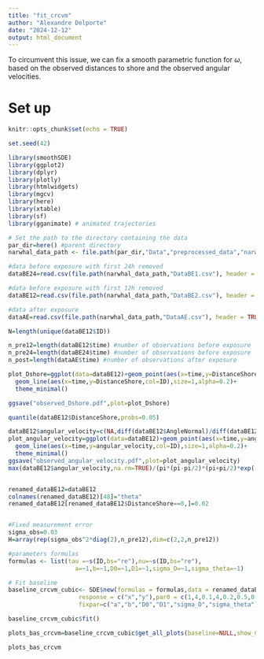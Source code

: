 ```yaml
---
title: "fit_crcvm"
author: "Alexandre Delporte"
date: "2024-12-12"
output: html_document
---
```

To circumvent this issue, we can fix a smooth parametric function for $\omega$, based on the observed distances to shore and the observed angular velocities.

# Set up

```r
knitr::opts_chunk$set(echo = TRUE)
```

```r
set.seed(42)

library(smoothSDE)
library(ggplot2)
library(dplyr)
library(plotly)
library(htmlwidgets)
library(mgcv)
library(here)
library(xtable)
library(sf)
library(gganimate) # animated trajectories
```

```r

# Set the path to the directory containing the data
par_dir=here() #parent directory 
narwhal_data_path <- file.path(par_dir,"Data","preprocessed_data","narwhals")  

#data before exposure with first 24h removed
dataBE24=read.csv(file.path(narwhal_data_path,"DataBE1.csv"), header = TRUE,dec = ".")

#data before exposure with first 12h removed
dataBE12=read.csv(file.path(narwhal_data_path,"DataBE2.csv"), header = TRUE,dec = ".")

#data after exposure
dataAE=read.csv(file.path(narwhal_data_path,"DataAE.csv"), header = TRUE,dec = ".")

```


```r

N=length(unique(dataBE12$ID))

n_pre12=length(dataBE12$time) #number of observations before exposure
n_pre24=length(dataBE24$time) #number of observations before exposure
n_post=length(dataAE$time) #number of observations after exposure
```


```r

plot_Dshore=ggplot(data=dataBE12)+geom_point(aes(x=time,y=DistanceShore,col=ID),size=1,alpha=0.5)+
  geom_line(aes(x=time,y=DistanceShore,col=ID),size=1,alpha=0.2)+
  theme_minimal()

ggsave("observed_Dshore.pdf",plot=plot_Dshore)

quantile(dataBE12$DistanceShore,probs=0.05)

```

```r
dataBE12$angular_velocity=c(NA,diff(dataBE12$AngleNormal)/diff(dataBE12$time))
plot_angular_velocity=ggplot(data=dataBE12)+geom_point(aes(x=time,y=angular_velocity,col=ID),size=1,alpha=0.5)+
  geom_line(aes(x=time,y=angular_velocity,col=ID),size=1,alpha=0.2)+
  theme_minimal()
ggsave("observed_angular_velocity.pdf",plot=plot_angular_velocity)
max(dataBE12$angular_velocity,na.rm=TRUE)/(pi*(pi-pi/2)*(pi+pi/2)*exp(-1))



```

```r

renamed_dataBE12=dataBE12
colnames(renamed_dataBE12)[48]="theta"
renamed_dataBE12[renamed_dataBE12$DistanceShore==0,]=0.02


#Fixed measurement error
sigma_obs=0.03
H=array(rep(sigma_obs^2*diag(2),n_pre12),dim=c(2,2,n_pre12))

#parameters formulas
formulas <- list(tau =~s(ID,bs="re"),nu=~s(ID,bs="re"),
                   a=~1,b=~1,D0=~1,D1=~1,sigma_D=~1,sigma_theta=~1)

# Fit baseline
baseline_crcvm_cubic<- SDE$new(formulas = formulas,data = renamed_dataBE12,type = "CRCVM_SSM",
                    response = c("x","y"),par0 = c(1,4,0.1,4,0.2,0.5,0.1,pi/6),other_data=list("H"=H),
                    fixpar=c("a","b","D0","D1","sigma_D","sigma_theta"))

baseline_crcvm_cubic$fit()


```


```r
plots_bas_crcvm=baseline_crcvm_cubic$get_all_plots(baseline=NULL,show_CI="simultaneous")

plots_bas_crcvm
```


